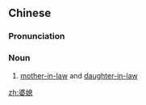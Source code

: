 ==Chinese==
{{zh-forms}}

===Pronunciation===
{{zh-pron
|m=póxí
|c=po4 sik1
|cat=n
}}

===Noun===
{{zh-noun}}

# [[mother-in-law]] and [[daughter-in-law]]
#: {{zh-x|婆媳 關係|'''mother-in-law-daughter-in-law''' relations}}

[[zh:婆媳]]